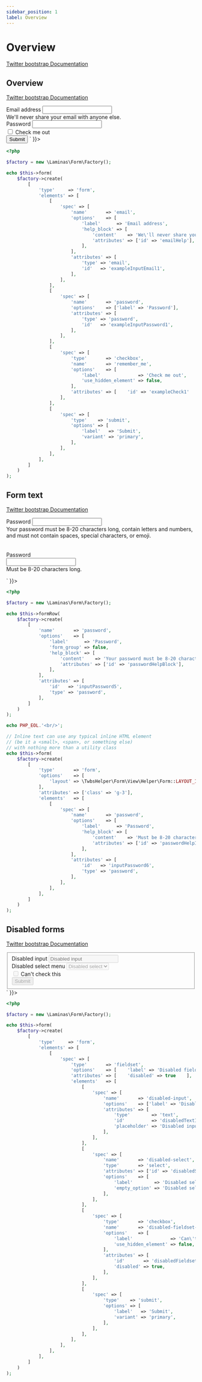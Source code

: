 ```yaml
---
sidebar_position: 1
label: Overview
---
```



# Overview

[Twitter bootstrap Documentation](https://getbootstrap.com/docs/5.1/forms/overview)

## Overview

[Twitter bootstrap Documentation](https://getbootstrap.com/docs/5.1/forms/overview/#overview)

<Tabs>
<TabItem value="result" label="Result" default>
  <HtmlCode bootstrapVersion="5.1">
      <div dangerouslySetInnerHTML={{ __html: `<form action="" id="form" method="POST" name="form" role="form">
    <div class="mb-3">
        <label class="form-label" for="exampleInputEmail1">Email address</label>
        <input name="email" type="email" id="exampleInputEmail1" class="form-control" aria-describedby="emailHelp" value=""></input>
        <div class="form-text" id="emailHelp">
            We'll never share your email with anyone else.
        </div>
    </div>
    <div class="mb-3">
        <label class="form-label" for="exampleInputPassword1">Password</label>
        <input name="password" type="password" id="exampleInputPassword1" class="form-control" value=""></input>
    </div>
    <div class="mb-3">
        <div class="form-check">
            <input class="form-check-input" id="exampleCheck1" name="remember_me" type="checkbox" value="1"></input>
            <label class="form-check-label" for="exampleCheck1">Check me out</label>
        </div>
    </div>
    <button class="btn btn-primary" name="submit" type="submit" value="">Submit</button>
</form>` }}></div>
  </HtmlCode>
</TabItem>
<TabItem value="source" label="Source">

```php
<?php

$factory = new \Laminas\Form\Factory();

echo $this->form(
    $factory->create(
        [
            'type'     => 'form',
            'elements' => [
                [
                    'spec' => [
                        'name'       => 'email',
                        'options'    => [
                            'label'      => 'Email address',
                            'help_block' => [
                                'content'    => 'We\'ll never share your email with anyone else.',
                                'attributes' => ['id' => 'emailHelp'],
                            ],
                        ],
                        'attributes' => [
                            'type' => 'email',
                            'id'   => 'exampleInputEmail1',
                        ],
                    ],
                ],
                [
                    'spec' => [
                        'name'       => 'password',
                        'options'    => ['label' => 'Password'],
                        'attributes' => [
                            'type' => 'password',
                            'id'   => 'exampleInputPassword1',
                        ],
                    ],
                ],
                [
                    'spec' => [
                        'type'       => 'checkbox',
                        'name'       => 'remember_me',
                        'options'    => [
                            'label'              => 'Check me out',
                            'use_hidden_element' => false,
                        ],
                        'attributes' => [    'id' => 'exampleCheck1'    ],
                    ],
                ],
                [
                    'spec' => [
                        'type'    => 'submit',
                        'options' => [
                            'label'   => 'Submit',
                            'variant' => 'primary',
                        ],
                    ],
                ],
            ],
        ]
    )
);

```

</TabItem>
</Tabs>

## Form text

[Twitter bootstrap Documentation](https://getbootstrap.com/docs/5.1/forms/overview/#form-text)

<Tabs>
<TabItem value="result" label="Result" default>
  <HtmlCode bootstrapVersion="5.1">
      <div dangerouslySetInnerHTML={{ __html: `<label class="form-label" for="inputPassword5">Password</label>
<input name="password" id="inputPassword5" type="password" class="form-control" aria-describedby="passwordHelpBlock" value=""></input>
<div class="form-text" id="passwordHelpBlock">
    Your password must be 8-20 characters long, contain letters and numbers, and must not contain spaces, special characters, or emoji.
</div>
<br></br>
<form action="" class="align-items-center g-3 row" id="form" method="POST" name="form" role="form">
    <div class="col-auto">
        <label class="col-form-label" for="inputPassword6">Password</label>
    </div>
    <div class="col-auto">
        <input name="password" id="inputPassword6" type="password" class="form-control" aria-describedby="passwordHelpInline" value=""></input>
    </div>
    <div class="col-auto">
        <span class="form-text" id="passwordHelpInline">Must be 8-20 characters long.</span>
    </div>
</form>` }}></div>
  </HtmlCode>
</TabItem>
<TabItem value="source" label="Source">

```php
<?php

$factory = new \Laminas\Form\Factory();

echo $this->formRow(
    $factory->create(
        [
            'name'       => 'password',
            'options'    => [
                'label'      => 'Password',
                'form_group' => false,
                'help_block' => [
                    'content'    => 'Your password must be 8-20 characters long, contain letters and numbers, '.'and must not contain spaces, special characters, or emoji.',
                    'attributes' => ['id' => 'passwordHelpBlock'],
                ],
            ],
            'attributes' => [
                'id'   => 'inputPassword5',
                'type' => 'password',
            ],
        ]
    )
);

echo PHP_EOL.'<br/>';

// Inline text can use any typical inline HTML element
// (be it a <small>, <span>, or something else)
// with nothing more than a utility class
echo $this->form(
    $factory->create(
        [
            'type'       => 'form',
            'options'    => [
                'layout' => \TwbsHelper\Form\View\Helper\Form::LAYOUT_INLINE,
            ],
            'attributes' => ['class' => 'g-3'],
            'elements'   => [
                [
                    'spec' => [
                        'name'       => 'password',
                        'options'    => [
                            'label'      => 'Password',
                            'help_block' => [
                                'content'    => 'Must be 8-20 characters long.',
                                'attributes' => ['id' => 'passwordHelpInline'],
                            ],
                        ],
                        'attributes' => [
                            'id'   => 'inputPassword6',
                            'type' => 'password',
                        ],
                    ],
                ],
            ],
        ]
    )
);

```

</TabItem>
</Tabs>

## Disabled forms

[Twitter bootstrap Documentation](https://getbootstrap.com/docs/5.1/forms/overview/#disabled-forms)

<Tabs>
<TabItem value="result" label="Result" default>
  <HtmlCode bootstrapVersion="5.1">
      <div dangerouslySetInnerHTML={{ __html: `<form action="" id="form" method="POST" name="form" role="form">
    <fieldset disabled="disabled">
        <div class="mb-3">
            <label class="form-label" for="disabledTextInput">Disabled input</label>
            <input class="form-control" id="disabledTextInput" name="fieldset[disabled-input]" placeholder="Disabled input" type="text" value=""></input>
        </div>
        <div class="mb-3">
            <label class="form-label" for="disabledSelect">Disabled select menu</label>
            <select class="form-select" id="disabledSelect" name="fieldset[disabled-select]"><option value="">Disabled select</option></select>
        </div>
        <div class="mb-3">
            <div class="form-check">
                <input class="form-check-input" disabled="disabled" id="disabledFieldsetCheck" name="fieldset[disabled-fieldset-check]" type="checkbox" value="1"></input>
                <label class="form-check-label" for="disabledFieldsetCheck">Can't check this</label>
            </div>
        </div>
        <button class="btn btn-primary" name="fieldset[submit]" type="submit" value="">Submit</button>
    </fieldset>
</form>` }}></div>
  </HtmlCode>
</TabItem>
<TabItem value="source" label="Source">

```php
<?php

$factory = new \Laminas\Form\Factory();

echo $this->form(
    $factory->create(
        [
            'type'     => 'form',
            'elements' => [
                [
                    'spec' => [
                        'type'       => 'fieldset',
                        'options'    => [    'label' => 'Disabled fieldset example'    ],
                        'attributes' => [    'disabled' => true    ],
                        'elements'   => [
                            [
                                'spec' => [
                                    'name'       => 'disabled-input',
                                    'options'    => ['label' => 'Disabled input'],
                                    'attributes' => [
                                        'type'        => 'text',
                                        'id'          => 'disabledTextInput',
                                        'placeholder' => 'Disabled input',
                                    ],
                                ],
                            ],
                            [
                                'spec' => [
                                    'name'       => 'disabled-select',
                                    'type'       => 'select',
                                    'attributes' => ['id' => 'disabledSelect'],
                                    'options'    => [
                                        'label'        => 'Disabled select menu',
                                        'empty_option' => 'Disabled select',
                                    ],
                                ],
                            ],
                            [
                                'spec' => [
                                    'type'       => 'checkbox',
                                    'name'       => 'disabled-fieldset-check',
                                    'options'    => [
                                        'label'              => 'Can\'t check this',
                                        'use_hidden_element' => false,
                                    ],
                                    'attributes' => [
                                        'id'       => 'disabledFieldsetCheck',
                                        'disabled' => true,
                                    ],
                                ],
                            ],
                            [
                                'spec' => [
                                    'type'    => 'submit',
                                    'options' => [
                                        'label'   => 'Submit',
                                        'variant' => 'primary',
                                    ],
                                ],
                            ],
                        ],
                    ],
                ],
            ],
        ]
    )
);

```

</TabItem>
</Tabs>

